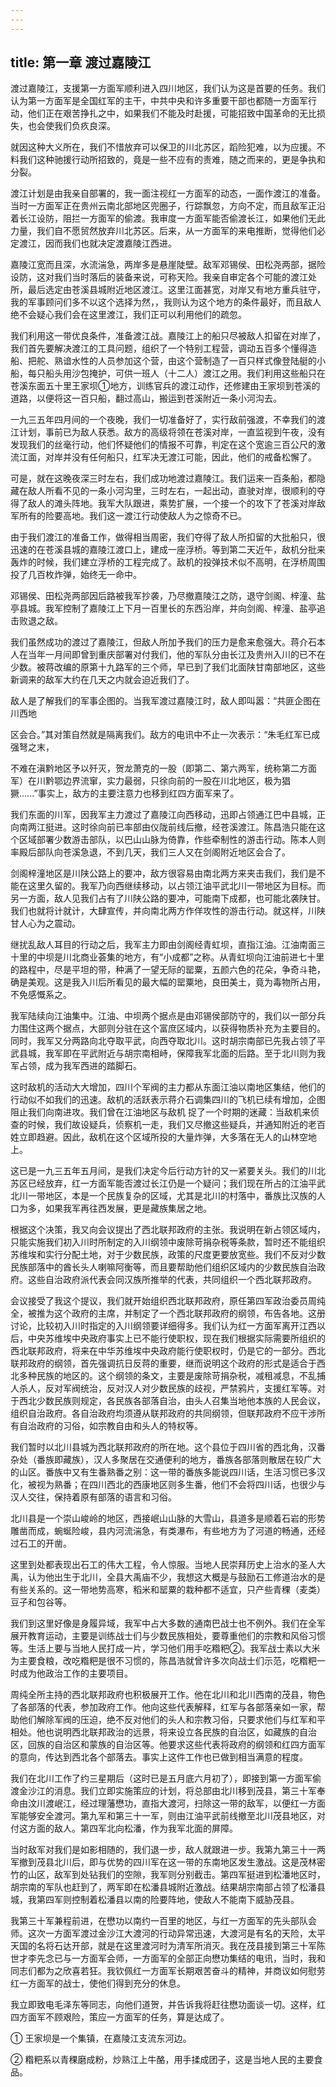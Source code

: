 ```yaml
---
---
---
```

title: 第一章 渡过嘉陵江
---




渡过嘉陵江，支援第一方面军顺利进入四川地区，我们认为这是首要的任务。我们认为第一方面军是全国红军的主干，中共中央和许多重要干部也都随一方面军行动，他们正在艰苦挣扎之中，如果我们不能及时赴援，可能招致中国革命的无比损失，也会使我们负疚良深。

就因这种大义所在，我们不惜放弃可以保卫的川北苏区，蹈险犯难，以为应援。不料我们这种驰援行动所招致的，竟是一些不应有的责难，随之而来的，更是争执和分裂。

渡江计划是由我亲自部署的，我一面注视红一方面军的动态，一面作渡江的准备。当时一方面军正在贵州云南北部地区兜圈子，行踪飘忽，方向不定，而且敌军正沿着长江设防，阻拦一方面军的偷渡。我审度一方面军能否偷渡长江，如果他们无此力量，我们自不愿贸然放弃川北苏区。后来，从一方面军的来电推断，觉得他们必定渡江，因而我们也就决定渡嘉陵江西进。

嘉陵江宽而且深，水流湍急，两岸多是悬崖陡壁。敌军邓锡侯、田松尧两部，据险设防，这对我们当时落后的装备来说，可称天险。我亲自审定各个可能的渡江处所，最后选定由苍溪县城附近地区渡江。这里江面甚宽，对岸又有地方重兵驻守，我的军事顾问们多不以这个选择为然，，我则认为这个地方的条件最好，而且敌人绝不会疑心我们会在这里渡江，我们正可以利用他们的疏忽。

我们利用这一带优良条件，准备渡江战。嘉陵江上的船只尽被敌人扣留在对岸了，我们首先要解决渡江的工具问题，组织了一个特别工程营，调动五百多个懂得造船、把舵、熟谙水性的人员参加这个营，由这个营制造了一百只样式像登陆艇的小船，每只船头用沙包掩护，可供一班人（十二人）渡江之用。我们利用这些船只在苍溪东面五十里王家坝①地方，训练官兵的渡江动作，还修建由王家坝到苍溪的道路，以便将这一百只船，翻过高山，搬运到苍溪附近一条小河沟去。

一九三五年四月间的一个夜晚，我们一切准备好了，实行敌前强渡，不幸我们的渡江计划，事前已为敌人获悉。敌方的高级将领在苍溪对岸，一直监视到午夜，没有发现我们的丝毫行动，他们怀疑他们的情报不可靠，判定在这个宽逾三百公尺的激流江面，对岸并没有任何船只，红军决无渡江可能，因此，他们的戒备松懈了。

可是，就在这晚夜深三时左右，我们成功地渡过嘉陵江。我们运来一百条船，都隐藏在敌人所看不见的一条小河沟里，三时左右，一起出动，直驶对岸，很顺利的夺得了敌人的滩头阵地。我军大队跟进，乘势扩展，一个接一个的攻下了苍溪对岸敌军所有的险要高地。我们这一渡江行动使敌人为之惊奇不已。

由于我们渡江的准备工作，做得相当周密，我们夺得了敌人所扣留的大批船只，很迅速的在苍溪县城的嘉陵江渡口上，建成一座浮桥。等到第二天近午，敌机分批来轰炸的时候，我们建立浮桥的工程完成了。敌机的投弹技术似不高明，在浮桥周围投了几百枚炸弹，始终无一命中。

邓锡侯、田松尧两部因后路被我军抄袭，乃尽撤嘉陵江之防，退守剑阁、梓潼、盐亭县城。我军控制了嘉陵江上下月一百里长的东西沿岸，并向剑阁、梓潼、盐亭追击败退之敌。

我们虽然成功的渡过了嘉陵江，但敌人所加予我们的压力是愈来愈强大。蒋介石本人在当年一月间即曾到重庆部署对付我们，他的军队分由长江及贵州入川的已不在少数。被蒋改编的原第十九路军的三个师，早已到了我们北面陕甘南部地区，这些新调来的敌军大约在几天之内就会迫近我们了。

敌人是了解我们的军事企图的。当我军渡过嘉陵江时，敌人即叫嚣：“共匪企图在川西地

区会合。”其对策自然就是隔离我们。敌方的电讯中不止一次表示：“朱毛红军已成强弩之末，

不难在滇黔地区予以歼灭，贺龙萧克的一股（即第二、第六两军，统称第二方面军）在川黔鄂边界流窜，实力最弱，只徐向前的一股在川北地区，极为猖獗......”事实上，敌方的主要注意力也移到红四方面军来了。

我们东面的川军，因我军主力渡过了嘉陵江向西移动，迅即占领通江巴中县城，正向南两江挺进。这时徐向前已率部由仪陇前线后撤，经苍溪渡江。陈昌浩只能在这个区域部署少数游击部队，以巴山山脉为倚靠，作些牵制性的游击行动。陈本人则率殿后部队向苍溪急退，不到几天，我们三人又在剑阁附近地区会合了。

剑阁梓潼地区是川陕公路上的要冲，敌方很容易由南北两方来夹击我们，我们是不能在这里久留的。我军乃向西继续移动，以占领江油平武北川一带地区为目标。而另一方面，敌人见我们占有了川陕公路的要冲，可能南下成都，也可能北袭陕甘。我们也就将计就计，大肆宣传，并向南北两方作佯攻性的游击行动。就这样，川陕甘人心为之震动。

继扰乱敌人耳目的行动之后，我军主力即由剑阁经青虹坝，直指江油。江油南面三十里的中坝是川北商业荟集的地方，有“小成都”之称。从青虹坝向江油前进七十里的路程中，尽是平坦的带，种满了一望无际的罂粟，五颜六色的花朵，争奇斗艳，确是美观。这是我入川后所看见的最大幅的罂粟地，良田美土，竟为毒物所占用，不免感慨系之。

我军陆续向江油集中。江油、中坝两个据点是由邓锡侯部防守的，我们以一部分兵力围住这两个据点，大部则分驻在这个富庶区域内，以获得物质补充为主要目的。同时，我军又分两路向北夺取平武，向西夺取北川。这时胡宗南部已先我占领了平武县城，我军即在平武附近与胡宗南相峙，保障我军北面的后路。至于北川则为我军占领，成为我军西进的踏脚石。

这时敌机的活动大大增加，四川个军阀的主力都从东面江油以南地区集结，他们的行动似不如我们的迅速。敌机的活跃表示蒋介石调集四川的飞机已续有增加，企图阻止我们向南进攻。我们曾在江油地区与敌机 捉了一个时期的迷藏：当敌机来侦查的时候，我们故设疑兵，侦察机一走，我们又尽撤这些疑兵，并通知附近的老百姓立即趋避。因此，敌机在这个区域所投的大量炸弹，大多落在无人的山林空地上。

这已是一九三五年五月间，是我们决定今后行动方针的又一紧要关头。我们的川北苏区已经放弃，红一方面军能否渡过长江仍是一个疑问；我们现在所占的江油平武北川一带地区，本是一个民族复杂的区域，尤其是北川的村落中，番族比汉族的人口为多，如果我军再往西发展，更是藏族集居之地。

根据这个决策，我又向会议提出了西北联邦政府的主张。我说明在新占领区域内，只能实施我们初入川时所制定的入川纲领中废除苛捐杂税等条款，暂时还不能组织苏维埃和实行分配土地，对于少数民族，政策的尺度更要放宽些。我们不反对少数民族部落中的酋长头人喇嘛阿衡等，而且要帮助他们组织区域内的少数民族自治政府。这些自治政府派代表会同汉族所推举的代表，共同组织一个西北联邦政府。

会议接受了我这个提议，我们就开始组织西北联邦政府，原任第四军政治委员周纯全，被推为这个政府的主席，并制定了一个西北联邦政府的纲领，布告各地。这册讨论，比较初入川时指定的入川纲领要详细得多。我们认为红一方面军离开江西以后，中央苏维埃中央政府事实上已不能行使职权，现在我们根据实际需要所组织的西北联邦政府，将来在中华苏维埃中央政府能行使职权时，仍是它的一部分。西北联邦政府的纲领，首先强调抗日反蒋的重要，继而说明这个政府的形式是适合于西北多种民族的地区的。这个纲领的条文，主要是废除苛捐杂税，减租减息，不乱捕人杀人，反对军阀统治，反对汉人对少数民族的歧视，严禁鸦片，支援红军等。对于西北少数民族则规定，各民族各部落自治，由头人召集当地他本族的人民会议，组织自治政府。各自治政府均须遵从联邦政府的共同纲领，但联邦政府不应干涉所有自治政府的习俗，如宗教自由和头人的特权等。

我们暂时以北川县城为西北联邦政府的所在地。这个县位于四川省的西北角，汉番杂处（番族即藏族），汉人多聚居在交通便利的地方，番族各部落则散居在较广大的山区。番族中又有生番熟番之别：这一带的番族多能说四川话，生活习惯已多汉化，被视为熟番；在四川西北的西康地区则多生番，他们不会将四川话，也很少与汉人交往，保持着原有部落的语言和习俗。

北川县是一个崇山峻岭的地区，西接岷山山脉的大雪山，县道多是顺着石岩的形势雕凿而成，蜿蜒险峻，县内河流湍急，有类瀑布，有些地方为了河道的畅通，还经过石工的开凿。

这里到处都表现出石工的伟大工程，令人惊服。当地人民崇拜历史上治水的圣人大禹，认为他出生于北川，全县大禹庙不少，我想这大概是与鼓励石工修道治水的是有些关系的。这一带地势高寒，稻米和罂粟的栽种都不适宜，只产些青稞（麦类）豆子和包谷等。

我们到这里好像是身履异域，我军中占大多数的通南巴战士也不例外。我们在全军展开教育运动，主要是训练战士们与少数民族相处，要尊重他们的宗教和风俗习惯等。生活上要与当地人民打成一片，学习他们用手吃糌粑②。我军战士素以大米为主要食粮，改吃糌粑是很不习惯的，陈昌浩就曾许多次向战士们示范，吃糌粑一时成为他政治工作的主要项目。

周纯全所主持的西北联邦政府也积极展开工作。他在北川和北川西南的茂县，物色了各部落的代表，参加政府工作。他向这些代表解释，红军与各部落亲如一家，帮助他们解除军阀的压迫，绝不反对他们的头人和宗教习俗，只要求他们与红军和平相处。他也说明西北联邦政治的远景，将来设立各民族的自治区，如藏族的自治区，回族的自治区和蒙族的自治区等。他要求这些代表将政府的纲领和红四方面军的意向，传达到西北各个部落去。事实上这件工作也已做到相当满意的程度。

我们在北川工作了约三星期后（这时已是五月底六月初了），即接到第一方面军偷渡金沙江的消息。我们立即实施策应的计划，将总部由北川移到茂县，第三十军奉命由汶川渡岷江，经过理藩懋功，直指大渡河，扫除这一带的敌军，以便红一方面军能够安全渡河。第九军和第三十一军，则由江油平武前线撤至北川茂县地区，对付这方面的敌人。第四军北向松潘，作为我军北面的屏障。

当时敌军对我们是如影相随的，我们退一步，敌人就跟进一步。我第九第三十一两军撤到茂县北川后，即与优势的四川军在这一带的东南地区发生激战。这是茂林密竹的山区，敌军到处钻我们的空隙，我军则分别截击。第四军挺进到松潘地区时，胡宗南的军队也赶到了，两军即在松潘县城附近激战。结果胡宗南部占领了松潘县城，我第四军则控制着松潘县以南的险要阵地，使敌人不能南下威胁茂县。

我第三十军兼程前进，在懋功以南约一百里的地区，与红一方面军的先头部队会师。这次一方面军渡过金沙江大渡河的行动异常迅速，大渡河是有名的天险，太平天国的名将石达开部，就是在这里渡河时为清军所消灭。我在茂县接到第三十军陈世才李先念已与一方面军会师，一方面军的全部正向懋功集结的电讯，当时，我和同志们都为之欣喜若狂。我钦佩红一方面军长期艰苦奋斗的精神，并商议如何慰劳红一方面军的战士，使他们得到充分的休息。

我立即致电毛泽东等同志，向他们道贺，并告诉我将赶往懋功面谈一切。这样，红四方面军不顾艰险，策应一方面军的任务，算是达成了。

① 王家坝是一个集镇，在嘉陵江支流东河边。

② 糌粑系以青稞磨成粉，炒熟江上牛酪，用手揉成团子，这是当地人民的主要食品。